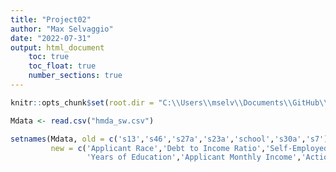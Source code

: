 ```yaml
---
title: "Project02"
author: "Max Selvaggio"
date: "2022-07-31"
output: html_document
    toc: true
    toc_float: true
    number_sections: true
---
```


```r
knitr::opts_chunk$set(root.dir = "C:\\Users\\mselv\\Documents\\GitHub\\ECO5445SU22\\Project")
```


```r
Mdata <- read.csv("hmda_sw.csv")

setnames(Mdata, old = c('s13','s46','s27a','s23a','school','s30a','s7'), 
         new = c('Applicant Race','Debt to Income Ratio','Self-Employed','Marital Status',
                 'Years of Education','Applicant Monthly Income','Action Taken'))
```


